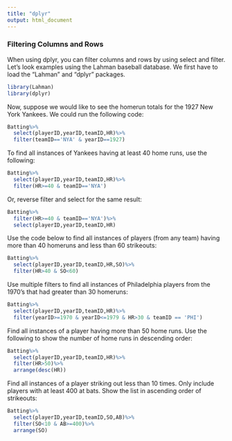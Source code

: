 ```yaml
---
title: "dplyr"
output: html_document
---
```


### Filtering Columns and Rows

When using dplyr, you can filter columns and rows by using select and filter. Let's look examples using the Lahman baseball database. We first have to load the "Lahman" and "dplyr" packages. 


```r
library(Lahman)
library(dplyr)
```

Now, suppose we would like to see the homerun totals for the 1927 New York Yankees. We could run the following code:

```r
Batting%>%
  select(playerID,yearID,teamID,HR)%>%
  filter(teamID=='NYA' & yearID==1927)
```

To find all instances of Yankees having at least 40 home runs, use the following:

```r
Batting%>%
  select(playerID,yearID,teamID,HR)%>%
  filter(HR>=40 & teamID=='NYA')
```

Or, reverse filter and select for the same result:

```r
Batting%>%
  filter(HR>=40 & teamID=='NYA')%>%
  select(playerID,yearID,teamID,HR)

```

Use the code below to find all instances of players (from any team) having more than 40 homeruns and less than 60 strikeouts: 

```r
Batting%>%
  select(playerID,yearID,teamID,HR,SO)%>%
  filter(HR>40 & SO<60)

```

Use multiple filters to find all instances of Philadelphia players from the 1970's that had greater than 30 homeruns:

```r
Batting%>%
  select(playerID,yearID,teamID,HR)%>%
  filter(yearID>=1970 & yearID<=1979 & HR>30 & teamID == 'PHI')

```

Find all instances of a player having more than 50 home runs.
Use the following to show the number of home runs in descending order:

```r
Batting%>%
  select(playerID,yearID,teamID,HR)%>%
  filter(HR>50)%>%
  arrange(desc(HR))

```

Find all instances of a player striking out less than 10 times. Only include players with at least 400 at bats. 
Show the list in ascending order of strikeouts:

```r
Batting%>%
  select(playerID,yearID,teamID,SO,AB)%>%
  filter(SO<10 & AB>=400)%>%
  arrange(SO)

```






